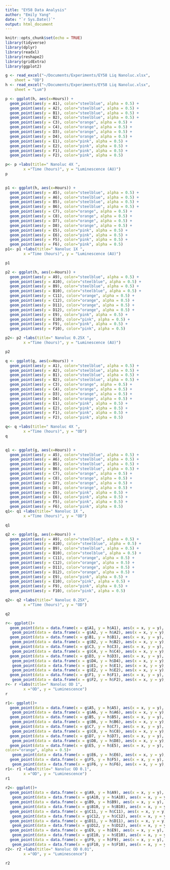 ```yaml
---
title: "EY58 Data Analysis"
author: "Emily Yang"
date: "`r Sys.Date()`"
output: html_document
---
```


```r
knitr::opts_chunk$set(echo = TRUE)
library(tidyverse)
library(dplyr)
library(readxl)
library(reshape2)
library(gridExtra)
library(ggplot2)

g <- read_excel("~/Documents/Experiments/EY58 Liq Nanoluc.xlsx", 
    sheet = "OD")
h <- read_excel("~/Documents/Experiments/EY58 Liq Nanoluc.xlsx", 
    sheet = "Lum")
```


```r
p <- ggplot(h, aes(x=Hours)) + 
  geom_point(aes(y = A1), color="steelblue", alpha = 0.5) + 
  geom_point(aes(y = A2), color="steelblue", alpha = 0.5) + 
  geom_point(aes(y = B1), color="steelblue", alpha = 0.5) +
  geom_point(aes(y = B2), color="steelblue", alpha = 0.5) + 
  geom_point(aes(y = C3), color="orange", alpha = 0.5) + 
  geom_point(aes(y = C4), color="orange", alpha = 0.5) + 
  geom_point(aes(y = D3), color="orange", alpha = 0.5) +
  geom_point(aes(y = D4), color="orange", alpha = 0.5) + 
  geom_point(aes(y = E1), color="pink", alpha = 0.5) + 
  geom_point(aes(y = E2), color="pink", alpha = 0.5) + 
  geom_point(aes(y = F1), color="pink", alpha = 0.5) +
  geom_point(aes(y = F2), color="pink", alpha = 0.5) 

p<- p +labs(title=" Nanoluc 4X ",
        x ="Time (hours)", y = "Luminescence (AU)")
p

 
p1 <- ggplot(h, aes(x=Hours)) + 
  geom_point(aes(y = A5), color="steelblue", alpha = 0.5) + 
  geom_point(aes(y = A6), color="steelblue", alpha = 0.5) + 
  geom_point(aes(y = B5), color="steelblue", alpha = 0.5) +
  geom_point(aes(y = B6), color="steelblue", alpha = 0.5) +
  geom_point(aes(y = C7), color="orange", alpha = 0.5) + 
  geom_point(aes(y = C8), color="orange", alpha = 0.5) + 
  geom_point(aes(y = D7), color="orange", alpha = 0.5) +
  geom_point(aes(y = D8), color="orange", alpha = 0.5) + 
  geom_point(aes(y = E5), color="pink", alpha = 0.5) + 
  geom_point(aes(y = E6), color="pink", alpha = 0.5) + 
  geom_point(aes(y = F5), color="pink", alpha = 0.5) +
  geom_point(aes(y = F6), color="pink", alpha = 0.5) 
p1<- p1 +labs(title=" Nanoluc 1X ",
        x ="Time (hours)", y = "Luminescence (AU)")

p1

p2 <- ggplot(h, aes(x=Hours)) + 
  geom_point(aes(y = A9), color="steelblue", alpha = 0.5) + 
  geom_point(aes(y = A10), color="steelblue", alpha = 0.5) + 
  geom_point(aes(y = B9), color="steelblue", alpha = 0.5) +
  geom_point(aes(y = B10), color="steelblue", alpha = 0.5) +
  geom_point(aes(y = C11), color="orange", alpha = 0.5) + 
  geom_point(aes(y = C12), color="orange", alpha = 0.5) + 
  geom_point(aes(y = D11), color="orange", alpha = 0.5) +
  geom_point(aes(y = D12), color="orange", alpha = 0.5) +
  geom_point(aes(y = E9), color="pink", alpha = 0.5) + 
  geom_point(aes(y = E10), color="pink", alpha = 0.5) + 
  geom_point(aes(y = F9), color="pink", alpha = 0.5) +
  geom_point(aes(y = F10), color="pink", alpha = 0.5) 

p2<- p2 +labs(title=" Nanoluc 0.25X ",
        x ="Time (hours)", y = "Luminescence (AU)")

p2
```

```r
q <- ggplot(g, aes(x=Hours)) + 
  geom_point(aes(y = A1), color="steelblue", alpha = 0.5) + 
  geom_point(aes(y = A2), color="steelblue", alpha = 0.5) + 
  geom_point(aes(y = B1), color="steelblue", alpha = 0.5) +
  geom_point(aes(y = B2), color="steelblue", alpha = 0.5) + 
  geom_point(aes(y = C3), color="orange", alpha = 0.5) + 
  geom_point(aes(y = C4), color="orange", alpha = 0.5) + 
  geom_point(aes(y = D3), color="orange", alpha = 0.5) +
  geom_point(aes(y = D4), color="orange", alpha = 0.5) + 
  geom_point(aes(y = E1), color="pink", alpha = 0.5) + 
  geom_point(aes(y = E2), color="pink", alpha = 0.5) + 
  geom_point(aes(y = F1), color="pink", alpha = 0.5) +
  geom_point(aes(y = F2), color="pink", alpha = 0.5) 

q<- q +labs(title=" Nanoluc 4X ",
        x ="Time (hours)", y = "OD")
q

 
q1 <- ggplot(g, aes(x=Hours)) + 
  geom_point(aes(y = A5), color="steelblue", alpha = 0.5) + 
  geom_point(aes(y = A6), color="steelblue", alpha = 0.5) + 
  geom_point(aes(y = B5), color="steelblue", alpha = 0.5) +
  geom_point(aes(y = B6), color="steelblue", alpha = 0.5) +
  geom_point(aes(y = C7), color="orange", alpha = 0.5) + 
  geom_point(aes(y = C8), color="orange", alpha = 0.5) + 
  geom_point(aes(y = D7), color="orange", alpha = 0.5) +
  geom_point(aes(y = D8), color="orange", alpha = 0.5) + 
  geom_point(aes(y = E5), color="pink", alpha = 0.5) + 
  geom_point(aes(y = E6), color="pink", alpha = 0.5) + 
  geom_point(aes(y = F5), color="pink", alpha = 0.5) +
  geom_point(aes(y = F6), color="pink", alpha = 0.5) 
q1<- q1 +labs(title=" Nanoluc 1X ",
        x ="Time (hours)", y = "OD")

q1

q2 <- ggplot(g, aes(x=Hours)) + 
  geom_point(aes(y = A9), color="steelblue", alpha = 0.5) + 
  geom_point(aes(y = A10), color="steelblue", alpha = 0.5) + 
  geom_point(aes(y = B9), color="steelblue", alpha = 0.5) +
  geom_point(aes(y = B10), color="steelblue", alpha = 0.5) +
  geom_point(aes(y = C11), color="orange", alpha = 0.5) + 
  geom_point(aes(y = C12), color="orange", alpha = 0.5) + 
  geom_point(aes(y = D11), color="orange", alpha = 0.5) +
  geom_point(aes(y = D12), color="orange", alpha = 0.5) +
  geom_point(aes(y = E9), color="pink", alpha = 0.5) + 
  geom_point(aes(y = E10), color="pink", alpha = 0.5) + 
  geom_point(aes(y = F9), color="pink", alpha = 0.5) +
  geom_point(aes(y = F10), color="pink", alpha = 0.5) 

q2<- q2 +labs(title=" Nanoluc 0.25X",
        x ="Time (hours)", y = "OD")

q2
```

```r

r<- ggplot()+ 
  geom_point(data = data.frame(x = g$A1, y = h$A1), aes(x = x, y = y), color="steelblue", alpha = 0.5)+
   geom_point(data = data.frame(x = g$A2, y = h$A2), aes(x = x, y = y), color="steelblue", alpha = 0.5)+
  geom_point(data = data.frame(x = g$B1, y = h$B1), aes(x = x, y = y), color="steelblue", alpha = 0.5)+
   geom_point(data = data.frame(x = g$B2, y = h$B2), aes(x = x, y = y), color="steelblue", alpha = 0.5)+
  geom_point(data = data.frame(x = g$C3, y = h$C3), aes(x = x, y = y), color="steelblue", alpha = 0.5)+
   geom_point(data = data.frame(x = g$C4, y = h$C4), aes(x = x, y = y), color="steelblue", alpha = 0.5)+
  geom_point(data = data.frame(x = g$D3, y = h$D3), aes(x = x, y = y), color="steelblue", alpha = 0.5)+
   geom_point(data = data.frame(x = g$D4, y = h$D4), aes(x = x, y = y), color="steelblue", alpha = 0.5)+
   geom_point(data = data.frame(x = g$E1, y = h$E1), aes(x = x, y = y), color="steelblue", alpha = 0.5)+
   geom_point(data = data.frame(x = g$E2, y = h$E2), aes(x = x, y = y), color="steelblue", alpha = 0.5)+
  geom_point(data = data.frame(x = g$F1, y = h$F1), aes(x = x, y = y), color="steelblue", alpha = 0.5)+
   geom_point(data = data.frame(x = g$F2, y = h$F2), aes(x = x, y = y), color="steelblue", alpha = 0.5)
r<- r +labs(title=" Nanoluc OD 1",
        x ="OD", y = "Luminescence")
r

r1<- ggplot()+
  geom_point(data = data.frame(x = g$A5, y = h$A5), aes(x = x, y = y), color="orange", alpha = 0.5)+
   geom_point(data = data.frame(x = g$A6, y = h$A6), aes(x = x, y = y), color="orange", alpha = 0.5)+
  geom_point(data = data.frame(x = g$B5, y = h$B5), aes(x = x, y = y), color="orange", alpha = 0.5)+
   geom_point(data = data.frame(x = g$B6, y = h$B6), aes(x = x, y = y), color="orange", alpha = 0.5)+
  geom_point(data = data.frame(x = g$C7, y = h$C7), aes(x = x, y = y), color="orange", alpha = 0.5)+
   geom_point(data = data.frame(x = g$C8, y = h$C8), aes(x = x, y = y), color="orange", alpha = 0.5)+
  geom_point(data = data.frame(x = g$D7, y = h$D7), aes(x = x, y = y), color="orange", alpha = 0.5)+
   geom_point(data = data.frame(x = g$D8, y = h$D8), aes(x = x, y = y), color="orange", alpha = 0.5)+
  geom_point(data = data.frame(x = g$E5, y = h$E5), aes(x = x, y = y),
color="orange", alpha = 0.5)+
   geom_point(data = data.frame(x = g$E6, y = h$E6), aes(x = x, y = y), color="orange", alpha = 0.5)+
  geom_point(data = data.frame(x = g$F5, y = h$F5), aes(x = x, y = y), color="orange", alpha = 0.5)+
   geom_point(data = data.frame(x = g$F6, y = h$F6), aes(x = x, y = y), color="orange", alpha = 0.5)
r1<- r1 +labs(title=" Nanoluc OD 0.1",
        x ="OD", y = "Luminescence")
r1
  
r2<- ggplot()+
  geom_point(data = data.frame(x = g$A9, y = h$A9), aes(x = x, y = y), color="pink", alpha = 0.5)+
   geom_point(data = data.frame(x = g$A10, y = h$A10), aes(x = x, y = y), color="pink", alpha = 0.5)+
  geom_point(data = data.frame(x = g$B9, y = h$B9), aes(x = x, y = y), color="pink", alpha = 0.5)+
   geom_point(data = data.frame(x = g$B10, y = h$B10), aes(x = x, y = y), color="pink", alpha = 0.5)+
  geom_point(data = data.frame(x = g$C11, y = h$C11), aes(x = x, y = y), color="pink", alpha = 0.5)+
   geom_point(data = data.frame(x = g$C12, y = h$C12), aes(x = x, y = y), color="pink", alpha = 0.5)+
  geom_point(data = data.frame(x = g$D11, y = h$D11), aes(x = x, y = y), color="pink", alpha = 0.5)+
   geom_point(data = data.frame(x = g$D12, y = h$D12), aes(x = x, y = y), color="pink", alpha = 0.5)+
  geom_point(data = data.frame(x = g$E9, y = h$E9), aes(x = x, y = y), color="pink", alpha = 0.5)+
   geom_point(data = data.frame(x = g$E10, y = h$E10), aes(x = x, y = y), color="pink", alpha = 0.5)+
  geom_point(data = data.frame(x = g$F9, y = h$F9), aes(x = x, y = y), color="pink", alpha = 0.5)+
   geom_point(data = data.frame(x = g$F10, y = h$F10), aes(x = x, y = y), color="pink", alpha = 0.5)
r2<- r2 +labs(title=" Nanoluc OD 0.01",
        x ="OD", y = "Luminescence")

r2
```
